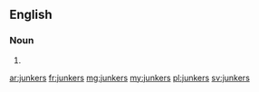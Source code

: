 ==English==

===Noun===
{{head|en|plural}}

# {{plural of|junker|lang=en|nocat=1}}

[[ar:junkers]]
[[fr:junkers]]
[[mg:junkers]]
[[my:junkers]]
[[pl:junkers]]
[[sv:junkers]]